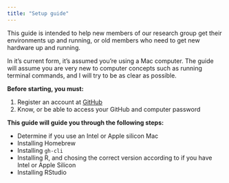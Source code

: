 ```yaml
---
title: "Setup guide"
---
```


This guide is intended to help new members of our research group get their environments up and running, 
or old members who need to get new hardware up and running. 

In it's current form, it's assumed you're using a Mac computer.
The guide will assume you are very new to computer concepts such as running terminal commands, and I will try to be as clear as possible. 

**Before starting, you must:**

1. Register an account at [GitHub](https://github.com)
2. Know, or be able to access your GitHub and computer password


**This guide will guide you through the following steps:**

* Determine if you use an Intel or Apple silicon Mac
* Installing Homebrew
* Installing `gh-cli`
* Installing R, and chosing the correct version according to if you have Intel or Apple Silicon
* Installing RStudio



